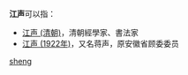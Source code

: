 '''江声'''可以指：
* [[江声_(清朝)|江声 (清朝)]]，清朝經學家、書法家
* [[江声_(1922年)|江声 (1922年)]]，又名蒋声，原安徽省顾委委员

{{disambig}}

[[Category:二字江姓人名消歧義|sheng]]
